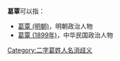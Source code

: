 '''葛覃'''可以指：
* [[葛覃_(明朝)|葛覃 (明朝)]]，明朝政治人物
* [[葛覃_(1899年)|葛覃 (1899年)]]，中华民国政治人物

{{disambig}}

[[Category:二字葛姓人名消歧义|Category:二字葛姓人名消歧义]]